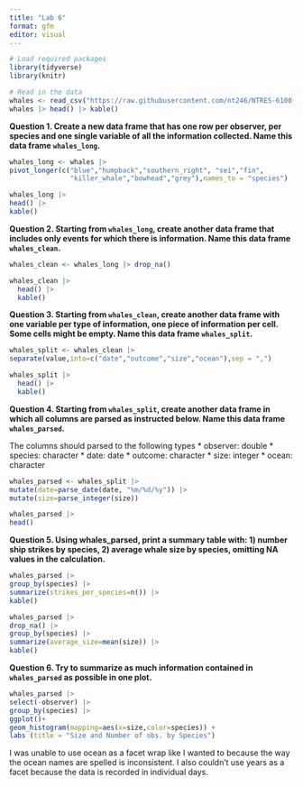 ```yaml
---
title: "Lab 6"
format: gfm
editor: visual
---
```


```r
# Load required packages
library(tidyverse)
library(knitr)

# Read in the data
whales <- read_csv("https://raw.githubusercontent.com/nt246/NTRES-6100-data-science/main/datasets/whales.csv")
whales |> head() |> kable()
```

**Question 1. Create a new data frame that has one row per observer, per species and one single variable of all the information collected. Name this data frame `whales_long`.**

```r
whales_long <- whales |> 
pivot_longer(c("blue","humpback","southern_right", "sei","fin",
               "killer_whale","bowhead","grey"),names_to = "species") 

whales_long |> 
head() |> 
kable()
```

**Question 2. Starting from `whales_long`, create another data frame that includes only events for which there is information. Name this data frame `whales_clean`.**

```r
whales_clean <- whales_long |> drop_na() 

whales_clean |> 
  head() |> 
  kable()
```

**Question 3. Starting from `whales_clean`, create another data frame with one variable per type of information, one piece of information per cell. Some cells might be empty. Name this data frame `whales_split`.**

```r
whales_split <- whales_clean |> 
separate(value,into=c("date","outcome","size","ocean"),sep = ",") 

whales_split |> 
  head() |> 
  kable()
```

**Question 4. Starting from `whales_split`, create another data frame in which all columns are parsed as instructed below. Name this data frame `whales_parsed`.**

The columns should parsed to the following types \* observer: double \* species: character \* date: date \* outcome: character \* size: integer \* ocean: character

```r
whales_parsed <- whales_split |> 
mutate(date=parse_date(date, "%m/%d/%y")) |> 
mutate(size=parse_integer(size)) 

whales_parsed |> 
head()
```

**Question 5. Using whales_parsed, print a summary table with: 1) number ship strikes by species, 2) average whale size by species, omitting NA values in the calculation.**

```r
whales_parsed |> 
group_by(species) |> 
summarize(strikes_per_species=n()) |> 
kable()
```

```r
whales_parsed |> 
drop_na() |> 
group_by(species) |> 
summarize(average_size=mean(size)) |> 
kable()
```

**Question 6. Try to summarize as much information contained in `whales_parsed` as possible in one plot.**

```r
whales_parsed |> 
select(-observer) |> 
group_by(species) |> 
ggplot()+
geom_histogram(mapping=aes(x=size,color=species)) + 
labs (title = "Size and Number of obs. by Species")
```

I was unable to use ocean as a facet wrap like I wanted to because the way the ocean names are spelled is inconsistent. I also couldn't use years as a facet because the data is recorded in individual days.
